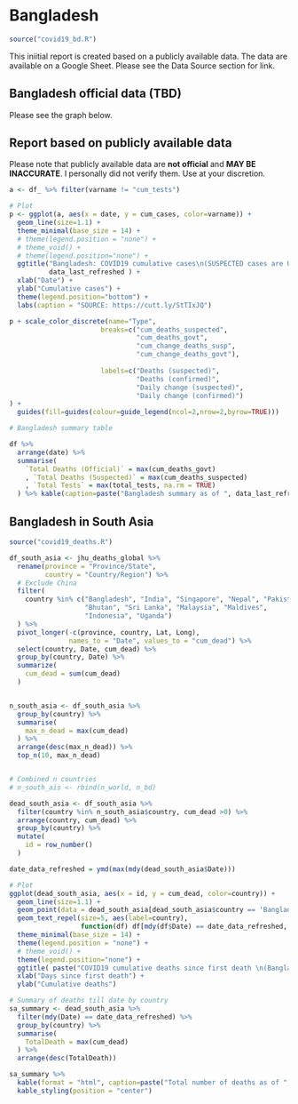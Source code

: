 
# Bangladesh {#bangladesh}

```r
source("covid19_bd.R")
```

This iniitial report is created based on a publicly available data. The data are available on a Google Sheet. Please see the Data Source section for link. 


## Bangladesh official data (TBD)

Please see the graph below.

## Report based on publicly available data

Please note that publicly available data are __not official__ and __MAY BE INACCURATE__. I personally did not verify them. Use at your discretion.


```r
a <- df_ %>% filter(varname != "cum_tests")

# Plot
p <- ggplot(a, aes(x = date, y = cum_cases, color=varname)) +
  geom_line(size=1.1) +
  theme_minimal(base_size = 14) +
  # theme(legend.position = "none") +
  # theme_void() +
  # theme(legend.position="none") +
  ggtitle("Bangladesh: COVID19 cumulative cases\n(SUSPECTED cases are UNOFFICIAL)",
          data_last_refreshed ) +
  xlab("Date") +
  ylab("Cumulative cases") +
  theme(legend.position="bottom") +
  labs(caption = "SOURCE: https://cutt.ly/StTIxJQ")

p + scale_color_discrete(name="Type",
                       breaks=c("cum_deaths_suspected", 
                                "cum_deaths_govt",
                                "cum_change_deaths_susp",
                                "cum_change_deaths_govt"),
                       
                       labels=c("Deaths (suspected)", 
                                "Deaths (confirmed)", 
                                "Daily change (suspected)",
                                "Daily change (confirmed)")
) +
  guides(fill=guides(colour=guide_legend(ncol=2,nrow=2,byrow=TRUE)))

```

```r
# Bangladesh summary table

df %>%
  arrange(date) %>%
  summarise(
    `Total Deaths (Official)` = max(cum_deaths_govt)
    , `Total Deaths (Suspected)` = max(cum_deaths_suspected)
    , `Total Tests` = max(total_tests, na.rm = TRUE)
  ) %>% kable(caption=paste("Bangladesh summary as of ", data_last_refreshed))

```


## Bangladesh in South Asia


```r
source("covid19_deaths.R")

df_south_asia <- jhu_deaths_global %>%
  rename(province = "Province/State", 
         country = "Country/Region") %>% 
  # Exclude China
  filter(
    country %in% c("Bangladesh", "India", "Singapore", "Nepal", "Pakistan",
                   "Bhutan", "Sri Lanka", "Malaysia", "Maldives", 
                   "Indonesia", "Uganda")
  ) %>%
  pivot_longer(-c(province, country, Lat, Long), 
               names_to = "Date", values_to = "cum_dead") %>%
  select(country, Date, cum_dead) %>%
  group_by(country, Date) %>%
  summarize(
    cum_dead = sum(cum_dead)
  )


n_south_asia <- df_south_asia %>%
  group_by(country) %>%
  summarise(
    max_n_dead = max(cum_dead)
  ) %>%
  arrange(desc(max_n_dead)) %>%
  top_n(10, max_n_dead)


# Combined n countries
# n_south_ais <- rbind(n_world, n_bd)

dead_south_asia <- df_south_asia %>%
  filter(country %in% n_south_asia$country, cum_dead >0) %>%
  arrange(country, cum_dead) %>%
  group_by(country) %>%
  mutate(
    id = row_number()
  )

```

```r
date_data_refreshed = ymd(max(mdy(dead_south_asia$Date)))

# Plot
ggplot(dead_south_asia, aes(x = id, y = cum_dead, color=country)) +
  geom_line(size=1.1) +
  geom_point(data = dead_south_asia[dead_south_asia$country == 'Bangladesh' & mdy(dead_south_asia$Date)==date_data_refreshed, ], aes(x=id, y=cum_dead), color='red', size=5) +
  geom_text_repel(size=5, aes(label=country),
                  function(df) df[mdy(df$Date) == date_data_refreshed, ])+
  theme_minimal(base_size = 14) +
  theme(legend.position = "none") +
  # theme_void() + 
  theme(legend.position="none") +
  ggtitle( paste("COVID19 cumulative deaths since first death \n(Bangladesh's peers)\n", date_data_refreshed)) +
  xlab("Days since first death") +
  ylab("Cumulative deaths")
```


```r

# Summary of deaths till date by country
sa_summary <- dead_south_asia %>%
  filter(mdy(Date) == date_data_refreshed) %>%
  group_by(country) %>%
  summarise(
    TotalDeath = max(cum_dead)
  ) %>%
  arrange(desc(TotalDeath))

sa_summary %>%
  kable(format = "html", caption=paste("Total number of deaths as of ", date_data_refreshed)) %>%
  kable_styling(position = "center")

```

